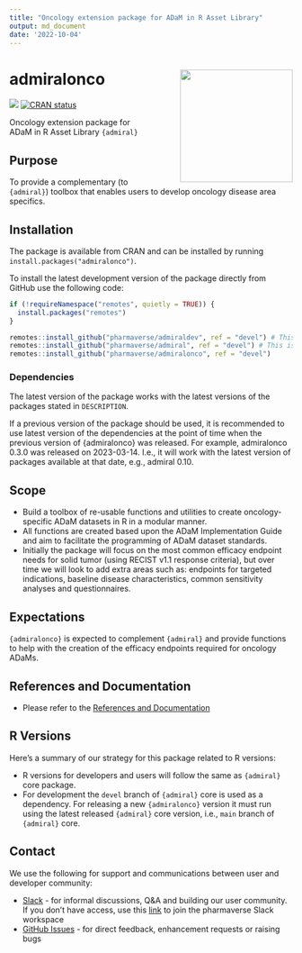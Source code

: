 ```yaml
---
title: "Oncology extension package for ADaM in R Asset Library"
output: md_document
date: '2022-10-04'
---
```


<!-- Please do not edit the README.md file as it is auto-generated after PR merges. Only edit the README.Rmd file -->
<!-- To test this in your feature branch use code: rmarkdown::render("README.Rmd", output_format ="md_document") -->

# admiralonco <img src="man/figures/logo.png" align="right" width="200" style="margin-left:50px;"/>

<!-- badges: start -->
[<img src="http://pharmaverse.org/shields/admiralonco.svg">](https://pharmaverse.org)
[![CRAN status](https://www.r-pkg.org/badges/version/admiralonco)](https://CRAN.R-project.org/package=admiralonco)
<!-- badges: end -->

Oncology extension package for ADaM in R Asset Library `{admiral}`

## Purpose

To provide a complementary (to `{admiral}`) toolbox that enables users to develop oncology disease area specifics.

## Installation

The package is available from CRAN and can be installed by running `install.packages("admiralonco")`.

To install the latest development version of the package directly from GitHub use the following code:

```r
if (!requireNamespace("remotes", quietly = TRUE)) {
  install.packages("remotes")
}

remotes::install_github("pharmaverse/admiraldev", ref = "devel") # This is a required dependency of {admiralonco}
remotes::install_github("pharmaverse/admiral", ref = "devel") # This is a required dependency of {admiralonco}
remotes::install_github("pharmaverse/admiralonco", ref = "devel")
```

### Dependencies

The latest version of the package works with the latest versions of the packages
stated in `DESCRIPTION`.

If a previous version of the package should be used, it is recommended to use
latest version of the dependencies at the point of time when the previous
version of {admiralonco} was released. For example, admiralonco 0.3.0 was
released on 2023-03-14. I.e., it will work with the latest version of packages
available at that date, e.g., admiral 0.10.

## Scope

* Build a toolbox of re-usable functions and utilities to create oncology-specific ADaM datasets in R in a modular manner.
* All functions are created based upon the ADaM Implementation Guide and aim to facilitate the programming of ADaM dataset standards.
* Initially the package will focus on the most common efficacy endpoint needs for solid tumor (using RECIST v1.1 response criteria),
but over time we will look to add extra areas such as: endpoints for targeted indications, baseline disease characteristics, common
sensitivity analyses and questionnaires.

## Expectations

`{admiralonco}` is expected to complement `{admiral}` and provide functions to help with the creation of the efficacy endpoints required for oncology ADaMs.

## References and Documentation

* Please refer to the [References and Documentation](https://pharmaverse.github.io/admiral/index.html#references-and-documentation)

## R Versions

Here's a summary of our strategy for this package related to R versions:

* R versions for developers and users will follow the same as `{admiral}` core package.
* For development the `devel` branch of `{admiral}` core is used as a dependency. For releasing a new `{admiralonco}` version it must run using the latest released `{admiral}` core version, i.e., `main` branch of `{admiral}` core.

## Contact

We use the following for support and communications between user and developer community:

* [Slack](https://app.slack.com/client/T028PB489D3/C02M8KN8269) - for informal discussions, Q&A and building our user community. If you don't have access, use this [link](https://join.slack.com/t/pharmaverse/shared_invite/zt-yv5atkr4-Np2ytJ6W_QKz_4Olo7Jo9A) to join the pharmaverse Slack workspace
* [GitHub Issues](https://github.com/pharmaverse/admiralonco/issues) - for direct feedback, enhancement requests or raising bugs
